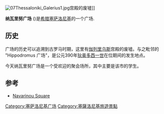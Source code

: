 [[File:07Thessaloniki_Galerius1.jpg|thumb]]宫殿的废墟]]

'''纳瓦里努广场'''  ({{lang-el|Πλατεία Ναβαρίνου}})是[[希腊|希腊]][[塞萨洛尼基|塞萨洛尼基]]的一个广场.

==历史==
广场的历史可以追溯到古罗马时期，这里有[[伽列里乌斯|伽列里乌斯]]宫殿的废墟。与之毗邻的 "Hippodromus 广场"，是公元390年[[狄奥多西一世|狄奥多西一世]]在位期间{{le|帖撒罗尼迦屠杀|Massacre of Thessalonica}}的发生地点。

今天纳瓦里努广场是一个受欢迎的聚会场所，其中主要是该市的学生。

==参考==
* [https://web.archive.org/web/20140202110427/http://www.learner.gr/plateies/index.php/nauarinou Navarinou Square]
{{coord|40.6307|22.9487|type:landmark_region:GR|display=title}}
{{希臘小作品}}

[[Category:塞萨洛尼基广场|Category:塞萨洛尼基广场]]
[[Category:塞薩洛尼基旅遊景點|Category:塞薩洛尼基旅遊景點]]
